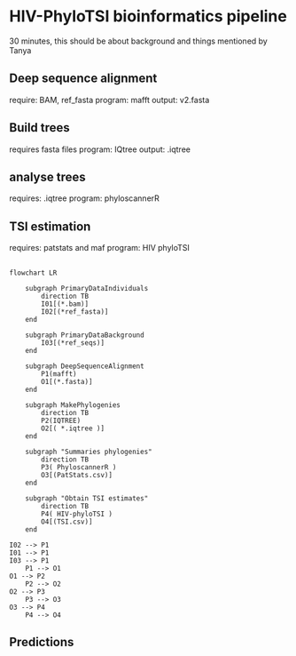 # HIV-PhyloTSI bioinformatics pipeline { background-color="`r clrs[2]`"}

:::{ .notes}
30 minutes, this should be about background and things mentioned by Tanya
:::



## Deep sequence alignment { background-color="`r clrs_lt[2]`"}

require: BAM, ref_fasta
program: mafft
output: v2.fasta

## Build trees { background-color="`r clrs_lt[2]`"}

requires fasta files 
program: IQtree
output: .iqtree

## analyse trees { background-color="`r clrs_lt[2]`"}

requires: .iqtree
program:   phyloscannerR

## TSI estimation { background-color="`r clrs_lt[2]`"}

requires: patstats and maf
program: HIV phyloTSI

## 


```mermaid
flowchart LR

    subgraph PrimaryDataIndividuals
        direction TB
        I01[(*.bam)] 
        I02[(*ref_fasta)] 
    end

    subgraph PrimaryDataBackground
        I03[(*ref_seqs)] 
    end

    subgraph DeepSequenceAlignment
        P1(mafft)
        O1[(*.fasta)]
    end

    subgraph MakePhylogenies
        direction TB
        P2(IQTREE)
        O2[( *.iqtree )]
    end

    subgraph "Summaries phylogenies"
        direction TB
        P3( PhyloscannerR ) 
        O3[(PatStats.csv)]
    end

    subgraph "Obtain TSI estimates"
        direction TB
        P4( HIV-phyloTSI ) 
        O4[(TSI.csv)]
    end

I02 --> P1
I01 --> P1 
I03 --> P1
    P1 --> O1
O1 --> P2 
    P2 --> O2
O2 --> P3 
    P3 --> O3
O3 --> P4 
    P4 --> O4
```


## Predictions { background-color="`r clrs_lt[2]`"}
